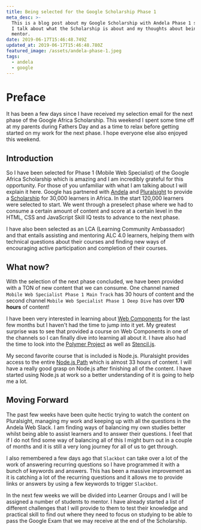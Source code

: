 ```yaml
---
title: Being selected for the Google Scholarship Phase 1
meta_desc: >-
  This is a blog post about my Google Scholarship with Andela Phase 1 selection.
  I talk about what the Scholarship is about and my thoughts about being a
  mentor.
date: 2019-06-17T15:46:48.749Z
updated_at: 2019-06-17T15:46:48.780Z
featured_image: /assets/andela-phase-1.jpeg
tags:
  - andela
  - google
---
```

# Preface

It has been a few days since I have received my selection email for the next phase of the Google Africa Scholarship. This weekend I spent some time off at my parents during Fathers Day and as a time to relax before getting started on my work for the next phase. I hope everyone else also enjoyed this weekend.

## Introduction

So I have been selected for Phase 1 (Mobile Web Specialist) of the Google Africa Scholarship which is amazing and I am incredibly grateful for this opportunity. For those of you unfamiliar with what I am talking about I will explain it here. Google has partnered with [Andela](https://andela.com) and [Pluralsight](http://pluralsight.com) to provide a [Scholarship](https://africa.googleblog.com/2019/04/advance-your-career-with-google-africa.html) for 30,000 learners in Africa. In the start 120,000 learners were selected to start. We went through a preselect phase where we had to consume a certain amount of content and score at a certain level in the HTML, CSS and JavaScript Skill IQ tests to advance to the next phase.

I have also been selected as an LCA (Learning Community Ambassador) and that entails assisting and mentoring ALC 4.0 learners, helping them with technical questions about their courses and finding new ways of encouraging active participation and completion of their courses.

## What now?

With the selection of the next phase concluded, we have been provided with a TON of new content that we can consume. One channel named `Mobile Web Specialist Phase 1 Main Track` has 30 hours of content and the second channel `Mobile Web Specialist Phase 1 Deep Dive` has over **170 hours** of content! 

I have been very interested in learning about [Web Components](https://www.webcomponents.org/) for the last few months but I haven't had the time to jump into it yet. My greatest surprise was to see that provided a course on Web Components in one of the channels so I can finally dive into learning all about it. I have also had the time to look into the [Polymer Project](https://www.polymer-project.org/) as well as [Stencil.js](https://stenciljs.com/).

My second favorite course that is included is Node.js. Pluralsight provides access to the entire [Node.js Path](https://www.pluralsight.com/paths/node-js) which is almost 33 hours of content. I will have a really good grasp on Node.js after finishing all of the content. I have started using Node.js at work so a better understanding of it is going to help me a lot.

## Moving Forward

The past few weeks have been quite hectic trying to watch the content on Pluralsight, managing my work and keeping up with all the questions in the Andela Web Slack. I am finding ways of balancing my own studies better whilst being able to assist learners and to answer their questions. I feel that if I do not find some way of balancing all of this I might burn out in a couple of months and it is still a very long journey for all of us to get through.

I also remembered a few days ago that `Slackbot` can take over a lot of the work of answering recurring questions so I have programmed it with a bunch of keywords and answers. This has been a massive improvement as it is catching a lot of the recurring questions and it allows me to provide links or answers by using a few keywords to trigger `Slackbot`.

In the next few weeks we will be divided into Learner Groups and I will be assigned a number of students to mentor. I have already started a list of different challenges that I will provide to them to test their knowledge and practical skill to find out where they need to focus on studying to be able to pass the Google Exam that we may receive at the end of the Scholarship.
